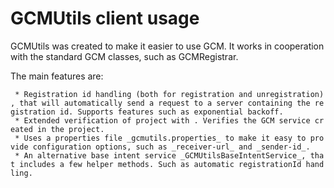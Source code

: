 = GCMUtils client usage =
GCMUtils was created to make it easier to use GCM. It works in cooperation with the standard GCM classes, such as GCMRegistrar.

The main features are:
  * Registration id handling (both for registration and unregistration), that will automatically send a request to a server containing the registration id. Supports features such as exponential backoff.
  * Extended verification of project with {{{GCMUtils.checkExtended(context)}}}. Verifies the GCM service created in the project.
  * Uses a properties file _gcmutils.properties_ to make it easy to provide configuration options, such as _receiver-url_ and _sender-id_.
  * An alternative base intent service _GCMUtilsBaseIntentService_, that includes a few helper methods. Such as automatic registrationId handling.
 